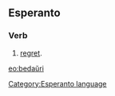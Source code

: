 ==Esperanto==
===Verb===
# [[regret]].

[[eo:bedaŭri]]
[[Category:Esperanto language]]
{{Universala Vortaro}}